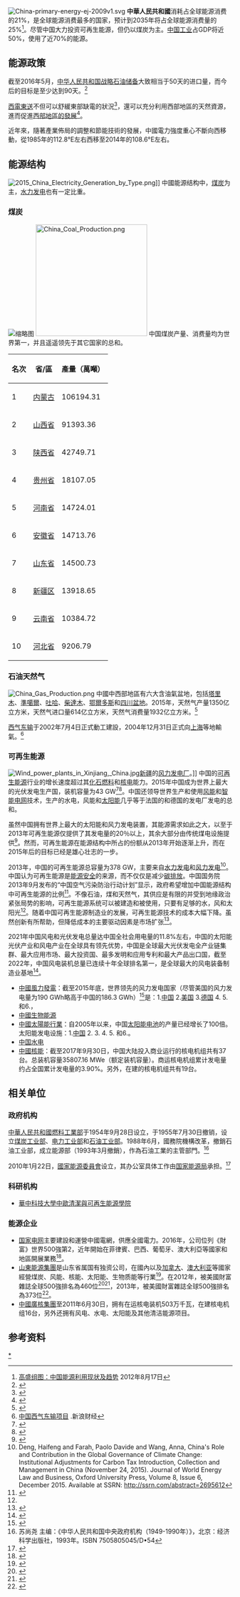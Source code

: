 [[File:China-primary-energy-ej-2009v1.svg|thumb]]
{{Hatnote|本条目介绍的是中华人民共和国的能源产业，关于1949年前的中国能源产业，参见：[[中国能源史|中国能源史]]。}}
{{China means|中华人民共和国}}
'''中華人民共和國'''消耗占全球能源消费的21%，是全球能源消费最多的国家，预计到2035年将占全球能源消费量的25%<ref>[http://finance.sina.com.cn/world/20120817/232812884019.shtml 高盛组图：中国能源利用现状及趋势] {{Wayback|url=http://finance.sina.com.cn/world/20120817/232812884019.shtml |date=20170113154230 }}2012年8月17日</ref>。尽管中国大力投资可再生能源，但仍以煤炭为主。[[中华人民共和国工业|中国工业]]占GDP将近50%，使用了近70%的能源。

==能源政策==
{{main|中华人民共和国能源政策}}
截至2016年5月，[[中华人民共和国战略石油储备|中华人民共和国战略石油储备]]大致相当于50天的进口量，而今后的目标是至少达到90天。<ref name="guancha1">{{cite web|url=http://www.guancha.cn/Industry/2016_06_01_362531.shtml|title=中国去年多进口2500万吨原油 节约5700亿元|publisher=观察者网|date=2016年6月1日|accessdate=2016年6月2日|archive-date=2016年6月7日|archive-url=https://web.archive.org/web/20160607062212/http://www.guancha.cn/Industry/2016_06_01_362531.shtml|dead-url=no}}</ref>

[[西電東送|西電東送]]不但可以舒緩東部缺電的狀況<ref>{{cite web | url=http://paper.people.com.cn/zgnyb/html/2016-02/15/content_1654367.htm | title=滇西北 廣東特高壓直流工程開工 | publisher=中國能源報 | date=2016-02-15 | accessdate= | archive-url=https://web.archive.org/web/20170113144741/http://paper.people.com.cn/zgnyb/html/2016-02/15/content_1654367.htm | archive-date=2017-01-13 | dead-url=yes }}</ref>，還可以充分利用西部地區的天然資源，進而促進[[西部大開發|西部地區的發展]]<ref>{{cite web | url=http://www.most.gov.cn/kxjspj/gzkp/200702/t20070201_40832.htm | title=西電東送 | publisher=中國科技部 | date=2001-07-26 | accessdate= | archive-date=2019-06-16 | archive-url=https://web.archive.org/web/20190616120932/https://www.most.gov.cn/kxjspj/gzkp/200702/t20070201_40832.htm | dead-url=no }}</ref>。

近年來，隨著產業佈局的調整和節能技術的發展，中國電力強度重心不斷向西移動，從1985年的112.8°E左右西移至2014年的108.6°E左右。
==能源结构==
{{main|中國能源結構}}
[[File:2015_China_Electricity_Generation_by_Type.png|right]]]]
中國能源结构中，[[煤炭|煤炭]]为主，[[水力发电|水力发电]]也有一定比重。
===煤炭===
{{main|中國煤炭工業}}
[[File:Map_of_China_coal_resources.svg|缩略图]]
[[File:China_Coal_Production.png|250px]]
中国煤炭产量、消费量均为世界第一，并且遥遥领先于其它国家的总和。
{| class="wikitable"
|-
! 名次 !! 省/區 !! 產量（萬噸）
|-
| 1||[[内蒙古|内蒙古]]||106194.31
|-
| 2||[[山西省|山西省]]||91393.36
|-
| 3||[[陕西省|陕西省]]||42749.71
|-
| 4||[[贵州省|贵州省]]||18107.05
|-
| 5||[[河南省|河南省]]||14724.01
|-
| 6||[[安徽省|安徽省]]||14713.76
|-
| 7||[[山东省|山东省]]||14500.73
|-
| 8||[[新疆维吾尔自治区|新疆区]]||13918.65
|-
| 9||[[云南省|云南省]]||10384.72
|-
| 10||[[河北省|河北省]]||9206.79
|}
===石油天然气===
{{main|中华人民共和国天然气}}
[[File:China_Gas_Production.png|thumb]]
中國中西部地區有六大含油氣盆地，包括[[塔里木盆地|塔里木]]、[[准噶尔盆地|準噶爾]]、[[吐哈盆地|吐哈]]、[[柴达木盆地|柴達木]]、[[鄂尔多斯盆地|鄂爾多斯]]和[[四川盆地|四川盆地]]。2015年，天然气产量1350亿立方米，天然气进口量614亿立方米，天然气消费量1932亿立方米。<ref>{{cite web|title=2015年天然气运行简况|url=http://www.sdpc.gov.cn/jjxsfx/201601/t20160122_772263.html|website=中国发改委|publisher=经济运行调节局子站|accessdate=2016-11-22|date=2016-01-22|archive-url=https://web.archive.org/web/20161123053330/http://www.sdpc.gov.cn/jjxsfx/201601/t20160122_772263.html|archive-date=2016-11-23|dead-url=yes}}</ref>

[[西气东输|西气东输]]于2002年7月4日正式動工建設，2004年12月31日正式向[[上海|上海]]等地輸氣。<ref>[http://finance.sina.com.cn/nz/westtoeast/index.shtml 中国西气东输项目] {{Wayback|url=http://finance.sina.com.cn/nz/westtoeast/index.shtml |date=20170113160110 }}.新浪财经</ref>

===可再生能源===
{{main|中國可再生能源}}
[[File:Wind_power_plants_in_Xinjiang,_China.jpg|thumb]][[新疆|新疆]]的[[风力发电厂|风力发电厂]]。]]
中国的[[可再生能源|可再生能源]]行业的增长速度超过其[[化石燃料|化石燃料]]和[[核电|核电]]能力。2015年中国成为世界上最大的光伏发电生产国，装机容量为43 GW<ref>{{cite web|url=http://www.reuters.com/article/china-solar-idUSL3N15533U|title=China's solar capacity overtakes Germany in 2015, industry data show|date=21 January 2016|author=Reuters Editorial|work=Reuters|accessdate=2017-01-12|archive-date=2018-01-29|archive-url=https://web.archive.org/web/20180129021629/https://www.reuters.com/article/china-solar-idUSL3N15533U|dead-url=no}}</ref><ref>{{cite web|url=http://www.businessgreen.com/bg/news/2442764/chinese-solar-capacity-outshone-germanys-in-2015|title=Chinese solar capacity outshone Germany's in 2015|work=http://www.businessgreen.com|accessdate=2017-01-12|archive-date=2018-11-09|archive-url=https://web.archive.org/web/20181109150951/https://www.businessgreen.com/bg/news/2442764/chinese-solar-capacity-outshone-germanys-in-2015|dead-url=no}}</ref>。中国还领导世界生产和使用[[风能|风能]]和[[智能电网|智能电网]]技术，生产的水电，风能和[[太阳能|太阳能]]几乎等于法国的和德国的发电厂发电的总和。

虽然中国拥有世界上最大的太阳能和风力发电装置，其能源需求如此之大，以至于2013年可再生能源仅提供了其发电量的20％以上，其余大部分由传统煤电设施提供<ref name=":1">{{Cite web|url=http://www.iea.org/statistics/statisticssearch/report/?country=China&product=electricityandheat|title=IEA - Report|website=www.iea.org|access-date=2016-07-15|archive-url=https://web.archive.org/web/20171015004751/http://www.iea.org/statistics/statisticssearch/report/?country=China&product=electricityandheat|archive-date=2017-10-15|dead-url=yes}}</ref>。然而，可再生能源在能源结构中所占的份额从2013年开始逐渐上升，而在2015年后的目标已经是雄心壮志的一步。

2013年，中国的可再生能源总容量为378 GW，主要来自[[水力发电|水力发电]]和[[风力发电|风力发电]]<ref>Deng, Haifeng and Farah, Paolo Davide and Wang, Anna, China's Role and Contribution in the Global Governance of Climate Change: Institutional Adjustments for Carbon Tax Introduction, Collection and Management in China (November 24, 2015). Journal of World Energy Law and Business, Oxford University Press, Volume 8, Issue 6, December 2015. Available at SSRN: http://ssrn.com/abstract=2695612
</ref>。中国认为可再生能源是[[能源安全|能源安全]]的来源，而不仅仅是减少[[碳排放|碳排放]]。中国国务院2013年9月发布的“中国空气污染防治行动计划”显示，政府希望增加中国能源结构中可再生能源的比例<ref name=":0">{{Cite journal|last=Andrews-Speed|first=Philip|date=November 2014|title=China’s Energy Policymaking Processes and Their Consequences|url=http://www.nbr.org/publications/issue.aspx?id=309|journal=The National Bureau of Asian Research Energy Security Report|doi=|pmid=|accessdate=December 5, 2014|archive-date=2018-08-06|archive-url=https://web.archive.org/web/20180806070453/http://nbr.org/publications/issue.aspx?id=309|dead-url=yes}}</ref>。不像石油，煤和天然气，其供应是有限的并受到地缘政治紧张局势的影响，可再生能源系统可以被建造和被使用，只要有足够的水，风和太阳光<ref name="chinaen" />。随着中国可再生能源制造业的发展，可再生能源技术的成本大幅下降。虽然创新有所帮助，但降低成本的主要驱动因素是市场扩张<ref name="chinaen">{{cite web |url=http://www.nature.com/news/economics-manufacture-renewables-to-build-energy-security-1.15847 |title=Economics: Manufacture renewables to build energy security |author=John A. Mathews & Hao Tan |date=10 September 2014 |work=Nature |accessdate=2017-01-12 |archive-date=2019-11-12 |archive-url=https://web.archive.org/web/20191112154405/http://www.nature.com/news/economics-manufacture-renewables-to-build-energy-security-1.15847 |dead-url=no }}</ref>。

2021年中国风电和光伏发电总量达中国全社会用电量的11.8%左右，中国的太阳能光伏产业和风电产业在全球具有领先优势，中国是全球最大光伏发电全产业链集群、最大应用市场、最大投资国、最多发明和应用专利和最大产品出口国，截至2022年，中国风电装机总量已连续十年全球排名第一，是全球最大的风电装备制造业基地<ref>{{Cite news|title=气候变化：世界风能和光能发展的里程碑与中国的矛盾|url=https://www.bbc.com/zhongwen/simp/science-61008698|newspaper=BBC News 中文|accessdate=2022-04-07|language=zh-hans}}</ref>。
*[[中國風力發電|中國風力發電]]：截至2015年底，世界领先的风力发电国家（尽管美国的风力发电量为190 GWh略高于中国的186.3 GWh）<ref>{{Cite web|url=http://www.gwec.net/wp-content/uploads/vip/GWEC-Global-Wind-2015-Report_April-2016_19_04.pdf|title=Global-Wind-2015-Report, GWEC p9, p10.|last=|first=|date=|website=|publisher=|access-date=|archive-date=2017-02-15|archive-url=https://web.archive.org/web/20170215094556/http://www.gwec.net/wp-content/uploads/vip/GWEC-Global-Wind-2015-Report_April-2016_19_04.pdf|dead-url=no}}</ref>是：1.[[中国风力发电|中国]] 2.[[美国风力发电|美国]] 3.[[德国风力发电|德国]] 4.{{le|印度风力发电|Wind power in India|印度}} 5.{{le|西班牙风力发电|Wind power in Spain|西班牙}} 和6.{{le|英国风力发电|Wind power in the United Kingdom|英国}}，
*[[中國生物能源|中國生物能源]]
*[[中國太陽能行業|中國太陽能行業]]：自2005年以来，中国[[太阳能电池|太阳能电池]]的产量已经增长了100倍。太阳能发电设施：1.[[中国太阳能行业|中国]] 2.{{le|德国太阳能|Solar power in Germany|德国}} 3.{{le|日本太阳能|Solar power in Japan|日本}} 4.{{le|美国太阳能|Solar power in the United States|美国}} 5.{{le|意大利太阳能|Solar power in Italy|意大利}} 和6.{{le|英国太阳能|Solar power in the United Kingdom|英国}}。
*[[中国水电|中国水电]]
*[[中國核工業|中國核能]]：截至2017年9月30日，中国大陆投入商业运行的核电机组共有37台。总装机容量35807.16 MWe（额定装机容量）。商运核电机组累计发电量约占全国累计发电量的3.90%。另外，在建的核电机组共有19台。

==相关单位==
===政府机构===
[[中華人民共和國燃料工業部|中華人民共和國燃料工業部]]于1954年9月28日设立，于1955年7月30日撤销，设立[[中华人民共和国煤炭工业部|煤炭工业部]]、[[中华人民共和国电力工业部|电力工业部]]和[[中华人民共和国石油工业部|石油工业部]]。1988年6月，國務院機構改革，撤銷石油工业部，成立能源部（1993年3月撤銷），作為石油工業的主管部門。<ref>苏尚尧 主编：《中华人民共和国中央政府机构（1949-1990年）》，北京：经济科学出版社，1993年。ISBN 7505805045/D•54</ref>

2010年1月22日，[[國家能源委員會|國家能源委員會]]设立，其办公室具体工作由[[国家能源局|国家能源局]]承担。<ref>{{Cite web |url=http://www.gov.cn/zwgk/2010-01/27/content_1520724.htm |title=《国务院办公厅关于成立国家能源委员会的通知》（国办发〔2010〕12号） |accessdate=2017-01-12 |archive-date=2017-01-06 |archive-url=https://web.archive.org/web/20170106130946/http://www.gov.cn/zwgk/2010-01/27/content_1520724.htm |dead-url=no }}</ref>

===科研机构===
*[[華中科技大學中歐清潔與可再生能源學院|華中科技大學中歐清潔與可再生能源學院]]
===能源企业===
*[[国家电网|国家电网]]主要建設和運營中國電網，供應全國電力。2016年，公司位列《財富》世界500強第2，近年開始在菲律賓、巴西、葡萄牙、澳大利亞等國家和地區開展業務<ref>{{cite news|url=http://news.xinhuanet.com/fortune/2013-05/17/c_115804294.htm|title=国家电网公司收购新加坡能源公司澳大利亚资产部分股权|publisher=新华网|date=2013-05-17|accessdate=2014-08-01|archive-date=2013-07-04|archive-url=https://web.archive.org/web/20130704103241/http://news.xinhuanet.com/fortune/2013-05/17/c_115804294.htm|dead-url=no}}</ref>。
*[[山東能源集團|山東能源集團]]是山东省属国有独资公司，在國內以及[[加拿大|加拿大]]、[[澳大利亚|澳大利亚]]等國家經營煤炭、风能、核能、太阳能、生物质能等行業<ref>{{Cite web |url=http://www.snjt.com/us/us01.htm |title=山東能源集團有限公司簡介 |access-date=2017-01-12 |archive-url=https://web.archive.org/web/20120724121636/http://www.snjt.com/us/us01.htm |archive-date=2012-07-24 |dead-url=yes }}</ref>。在2012年，被美國財富雜誌全球500強排名為460位<ref>{{Cite web |url=http://paper.wenweipo.com/2012/07/10/BN1207100004.htm |title=山東能源首列世界500強 2012-07-10 文匯報 |accessdate=2017-01-12 |archive-date=2016-03-04 |archive-url=https://web.archive.org/web/20160304072823/http://paper.wenweipo.com/2012/07/10/BN1207100004.htm |dead-url=no }}</ref><ref>{{Cite web |url=http://www.snjt.com/info/1013/4516.htm |title=山东能源集团进入世界500强 snjt.com |access-date=2017-01-12 |archive-url=https://web.archive.org/web/20160304124316/http://www.snjt.com/info/1013/4516.htm |archive-date=2016-03-04 |dead-url=yes }}</ref>，2013年，被美國財富雜誌全球500強排名為373位<ref>{{Cite web |url=http://www.snjt.com/info/1013/8866.htm |title=山东能源位列2013年世界500强第373位 snjt.com |access-date=2017-01-12 |archive-url=https://web.archive.org/web/20160304133850/http://www.snjt.com/info/1013/8866.htm |archive-date=2016-03-04 |dead-url=yes }}</ref>。
*[[中國廣核集團|中國廣核集團]]至2011年6月30日，拥有在运核电装机503万千瓦，在建核电机组16台，另外还拥有风电、水电、太阳能及其他清洁能源项目。
==参考资料==
{{reflist|2}}

{{中国大陆电力公司|nocat}}
{{亚洲题目|能源}}

[[Category:中华人民共和国能源|*]]